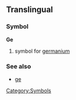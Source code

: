==Translingual==
===Symbol===
'''Ge'''
#{{chemistry}} symbol for [[germanium]]
===See also===
*[[ge]]
[[Category:Symbols]]